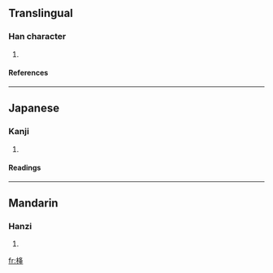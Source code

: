 ==Translingual==
===Han character===
{{Han char|rn=75|rad=木|as=06|sn=10|four=|canj=木竹水手 (DHEQ)}}
# {{defn|Han|sort=木06}}
====References====
{{Han ref|kx=0522.100|dkj=14697|dj=0910.150|hdz=21203.040|uh=6819|ud=26649}}

----
==Japanese==
===Kanji===
{{ja-kanji|grade=|rs=木06}}
# {{defn|Japanese}} 
====Readings====
{{ja-readings|on=[[こう]] (kō), [[ごう]] (gō)|kun=[[ふねのほ]] (funenoho), [[まだはらぬほ]] (madaharanuho)}}

----
==Mandarin==
===Hanzi===
{{cmn-hanzi|pin=[[shè]] (she4), [[xiáng]] (xiang2)|wg=she<sup>4</sup>, hsiang<sup>2</sup>}}
# {{defn|Mandarin}}

[[fr:栙]]